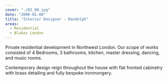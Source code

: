 ```yaml
---
cover: "./02_00.jpg"
date: "2000-01-08"
title: "Interior Designer - Randolph"
areas:
  - Residential
  - Blakes London 
---
```


Private residential development in Northwest London. Our scope of
works consisted of 4 Bedrooms, 3 bathrooms, kitchen, master dressing,
dancing, and music rooms.

Contemporary design reign throughout the house with flat fronted cabinetry
with brass detailing and fully bespoke ironmongery.
